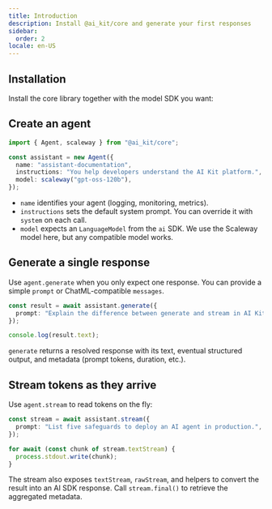 ```yaml
---
title: Introduction
description: Install @ai_kit/core and generate your first responses
sidebar:
  order: 2
locale: en-US
---
```



## Installation

Install the core library together with the model SDK you want:

<PackageManagers pkg="@ai_kit/core @ai-sdk/openai ai zod" />

## Create an agent

```ts
import { Agent, scaleway } from "@ai_kit/core";

const assistant = new Agent({
  name: "assistant-documentation",
  instructions: "You help developers understand the AI Kit platform.",
  model: scaleway("gpt-oss-120b"),
});
```

- `name` identifies your agent (logging, monitoring, metrics).
- `instructions` sets the default system prompt. You can override it with `system` on each call.
- `model` expects an `LanguageModel` from the `ai` SDK. We use the Scaleway model here, but any compatible model works.

## Generate a single response

Use `agent.generate` when you only expect one response. You can provide a simple `prompt` or ChatML-compatible `messages`.

```ts
const result = await assistant.generate({
  prompt: "Explain the difference between generate and stream in AI Kit.",
});

console.log(result.text);
```

`generate` returns a resolved response with its text, eventual structured output, and metadata (prompt tokens, duration, etc.).

## Stream tokens as they arrive

Use `agent.stream` to read tokens on the fly:

```ts
const stream = await assistant.stream({
  prompt: "List five safeguards to deploy an AI agent in production.",
});

for await (const chunk of stream.textStream) {
  process.stdout.write(chunk);
}
```

The stream also exposes `textStream`, `rawStream`, and helpers to convert the result into an AI SDK response. Call `stream.final()` to retrieve the aggregated metadata.

